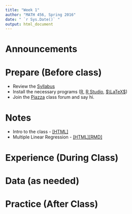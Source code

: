 ```yaml
---
title: "Week 1"
author: "MATH 456, Spring 2016"
date: " `r Sys.Date()` "
output: html_document
---
```


# Announcements


# Prepare (Before class)
* Review the [Syllabus](Syllabus.html)
* Install the necessary programs ([R](http://cran.r-project.org/), [R Studio](http://www.rstudio.com/products/rstudio/download/), [$\LaTeX$](http://www.latex-project.org/))
* Join the [Piazza](https://piazza.com/mail.csuchico.edu/spring2016/math456) class forum and say hi.  

# Notes
* Intro to the class - [[HTML]](notes/lec01_Intro.html)
* Multiple Linear Regression - [[HTML]](notes/MLR.html)[[RMD]](notes/MLR.RMD)

# Experience (During Class)


# Data (as needed)


# Practice (After Class)


